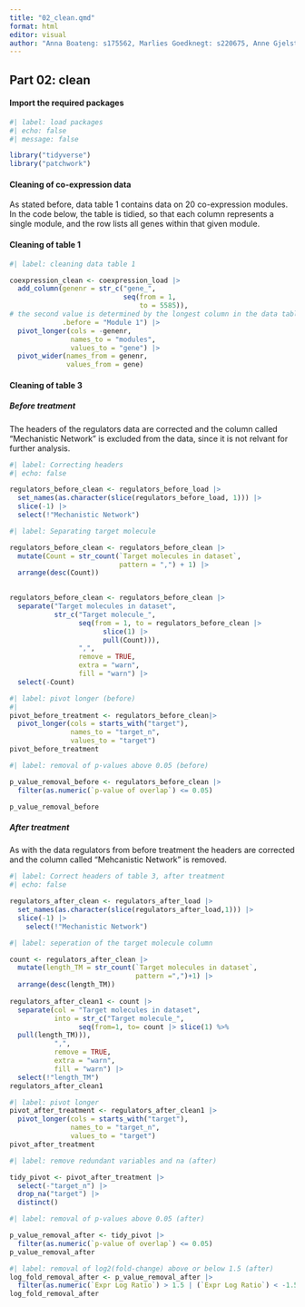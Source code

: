 ```yaml
---
title: "02_clean.qmd"
format: html
editor: visual
author: "Anna Boateng: s175562, Marlies Goedknegt: s220675, Anne Gjelstrup: s194530, Katja Jagd: s185395, Olivia Ronnenberg: s183359"
---
```


## Part 02: clean

#### Import the required packages

```r

#| label: load packages
#| echo: false
#| message: false

library("tidyverse")
library("patchwork")

```

#### Cleaning of co-expression data

As stated before, data table 1 contains data on 20 co-expression modules. In the code below, the table is tidied, so that each column represents a single module, and the row lists all genes within that given module.

#### Cleaning of table 1

```r

#| label: cleaning data table 1

coexpression_clean <- coexpression_load |>
  add_column(genenr = str_c("gene_",
                            seq(from = 1,
                                to = 5585)),
# the second value is determined by the longest column in the data table with nrow(coexpression_load), aka the module with the highest number of genes
             .before = "Module 1") |>
  pivot_longer(cols = -genenr,
               names_to = "modules",
               values_to = "gene") |>
  pivot_wider(names_from = genenr,
              values_from = gene)

```

#### Cleaning of table 3

##### Before treatment

The headers of the regulators data are corrected and the column called "Mechanistic Network" is excluded from the data, since it is not relvant for further analysis.

```r

#| label: Correcting headers
#| echo: false

regulators_before_clean <- regulators_before_load |>
  set_names(as.character(slice(regulators_before_load, 1))) |>
  slice(-1) |>
  select(!"Mechanistic Network")


```

```r

#| label: Separating target molecule

regulators_before_clean <- regulators_before_clean |>
  mutate(Count = str_count(`Target molecules in dataset`, 
                           pattern = ",") + 1) |>
  arrange(desc(Count))

 
regulators_before_clean <- regulators_before_clean |>
  separate("Target molecules in dataset",
           str_c("Target molecule_",
                 seq(from = 1, to = regulators_before_clean |>
                       slice(1) |>
                       pull(Count))),
                 ",",
                 remove = TRUE,
                 extra = "warn",
                 fill = "warn") |>
  select(-Count)


```

```r

#| label: pivot longer (before)
#| 
pivot_before_treatment <- regulators_before_clean|> 
  pivot_longer(cols = starts_with("target"),
               names_to = "target_n",
               values_to = "target")
pivot_before_treatment

```

```r

#| label: removal of p-values above 0.05 (before)

p_value_removal_before <- regulators_before_clean |> 
  filter(as.numeric(`p-value of overlap`) <= 0.05)

p_value_removal_before

```

##### After treatment

As with the data regulators from before treatment the headers are corrected and the column called "Mehcanistic Network" is removed.

```r

#| label: Correct headers of table 3, after treatment
#| echo: false

regulators_after_clean <- regulators_after_load |>
  set_names(as.character(slice(regulators_after_load,1))) |>
  slice(-1) |> 
    select(!"Mechanistic Network")

```

```r
#| label: seperation of the target molecule column

count <- regulators_after_clean |> 
  mutate(length_TM = str_count(`Target molecules in dataset`,
                               pattern =",")+1) |> 
  arrange(desc(length_TM))
  
regulators_after_clean1 <- count |> 
  separate(col = "Target molecules in dataset",
           into = str_c("Target molecule_",
                 seq(from=1, to= count |> slice(1) %>%
  pull(length_TM))),
           ",",
           remove = TRUE,
           extra = "warn",
           fill = "warn") |> 
  select(!"length_TM")
regulators_after_clean1
```

```r
#| label: pivot longer 
pivot_after_treatment <- regulators_after_clean1 |> 
  pivot_longer(cols = starts_with("target"),
               names_to = "target_n",
               values_to = "target")
pivot_after_treatment
```

```r
#| label: remove redundant variables and na (after)

tidy_pivot <- pivot_after_treatment |> 
  select(-"target_n") |> 
  drop_na("target") |> 
  distinct()
```


```r
#| label: removal of p-values above 0.05 (after)

p_value_removal_after <- tidy_pivot |> 
  filter(as.numeric(`p-value of overlap`) <= 0.05)
p_value_removal_after
```

```r
#| label: removal of log2(fold-change) above or below 1.5 (after)
log_fold_removal_after <- p_value_removal_after |> 
  filter(as.numeric(`Expr Log Ratio`) > 1.5 | (`Expr Log Ratio`) < -1.5)
log_fold_removal_after
```




